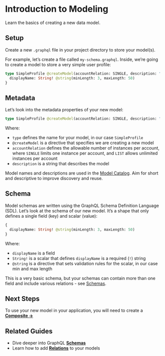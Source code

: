 # Introduction to Modeling
Learn the basics of creating a new data model.

## Setup
Create a new `.graphql` file in your project directory to store your model(s). 

For example, let’s create a file called `my-schema.graphql`. Inside, we’re going to create a model to store a very simple user profile:

```graphql
type SimpleProfile @createModel(accountRelation: SINGLE, description: "Very basic profile") {
  displayName: String! @string(minLength: 3, maxLength: 50)
}
```

## Metadata
Let’s look into the metadata properties of your new model:

```graphql
type SimpleProfile @createModel(accountRelation: SINGLE, description: "Very basic profile")
```

Where:

- `type` defines the name for your model, in our case `SimpleProfile`
- `@createModel` is a directive that specifies we are creating a new model
- `accountRelation` defines the allowable number of instances per account, where `SINGLE` limits one instance per account, and `LIST` allows unlimited instances per account
- `description` is a string that describes the model

Model names and descriptions are used in the [Model Catalog](./model-catalog). Aim for short and descriptive to improve discovery and reuse.

## Schema
Model schemas are written using the GraphQL Schema Definition Language (SDL). Let’s look at the schema of our new model. It’s a shape that only defines a single field (key) and scalar (value):

```graphql
{
  displayName: String! @string(minLength: 3, maxLength: 50)
}
```

Where:

- `displayName` is a field
- `String!` is a scalar that defines `displayName` is a required (`!`) string
- `@string` is a directive that sets validation rules for the scalar, in our case min and max length

This is a very basic schema, but your schemas can contain more than one field and include various relations - see [Schemas](./schemas).

## Next Steps
To use your new model in your application, you will need to create a [**Composite →**](./composites)

## Related Guides
- Dive deeper into GraphQL [**Schemas**](./schemas)
- Learn how to add [**Relations**](./relations) to your models